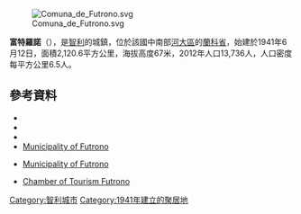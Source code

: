 [[Image:Comuna_de_Futrono.svg|right]]

{{Coord|40|8|S|72|24|W|display=title}}

'''富特羅諾'''（{{lang-es|Futrono}}），是[[智利|智利]]的城鎮，位於該國中南部[[河大區|河大區]]的[[蘭科省|蘭科省]]，始建於1941年6月12日，面積2,120.6平方公里，海拔高度67米，2012年人口13,736人，人口密度每平方公里6.5人。

==參考資料==
*{{Cite web|url=http://www.municipalidadfutrono.cl|title=Asociación Chilena de Municipalidades|accessdate=27 January 2011|language=es|deadurl=yes|archiveurl=https://web.archive.org/web/20100505061833/http://www.municipalidadfutrono.cl/|archivedate=2010年5月5日}}
*{{Cite web |url = http://www.municipalidadfutrono.cl |title = Municipality of Futrono |accessdate = 27 January 2011 |language = es |deadurl = yes |archiveurl = https://web.archive.org/web/20100505061833/http://www.municipalidadfutrono.cl/ |archivedate = 2010年5月5日 }}
*{{Cite web |url= http://www.ine.cl/canales/chile_estadistico/censos_poblacion_vivienda/censo_pobl_vivi.php |title= National Statistics Institute |accessdate= 13 December 2010 |language= es |archive-date= 2017-06-03 |archive-url= https://web.archive.org/web/20170603180722/http://www.ine.cl/canales/chile_estadistico/censos_poblacion_vivienda/censo_pobl_vivi.php |dead-url= no }}
*[https://web.archive.org/web/20100505061833/http://www.municipalidadfutrono.cl/ Municipality of Futrono]
* {{es icon}} [https://web.archive.org/web/20100505061833/http://www.municipalidadfutrono.cl/ Municipality of Futrono]
* {{es icon}} [http://www.turismofutrono.cl/ Chamber of Tourism Futrono] {{Wayback|url=http://www.turismofutrono.cl/ |date=20200520105027 }}

{{Chile-geo-stub}}
[[Category:智利城市|Category:智利城市]]
[[Category:1941年建立的聚居地|Category:1941年建立的聚居地]]